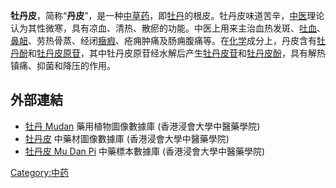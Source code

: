 {{medical}}
'''牡丹皮'''，简称“'''丹皮'''”，是一种[[中藥|中草药]]，即[[牡丹|牡丹]]的根皮。牡丹皮味道苦辛，[[中医|中医]]理论认为其性微寒，具有凉血、清热、散瘀的功能。中医上用来主治血热发斑、[[吐血|吐血]]、[[鼻衄|鼻衄]]、劳热骨蒸、经闭[[癥瘕|癥瘕]]、疮痈肿痛及肠痈腹痛等。在[[化学|化学]]成分上，丹皮含有[[牡丹酚|牡丹酚]]和[[牡丹皮原苷|牡丹皮原苷]]，其中牡丹皮原苷经水解后产生[[牡丹皮苷|牡丹皮苷]]和[[牡丹皮酚|牡丹皮酚]]，具有解热镇痛、抑菌和降压的作用。

==外部連結==
* [http://libproject.hkbu.edu.hk/was40/detail?lang=ch&channelid=1288&searchword=herb_id=D00442 牡丹 Mudan] {{Wayback|url=http://libproject.hkbu.edu.hk/was40/detail?lang=ch&channelid=1288&searchword=herb_id=D00442 |date=20210102094337 }} 藥用植物圖像數據庫 (香港浸會大學中醫藥學院) {{zh}}{{en}}
*[https://sys01.lib.hkbu.edu.hk/cmed/mmid/detail.php?pid=B00349 牡丹皮] 中藥材圖像數據庫  (香港浸會大學中醫藥學院) {{zh}}{{en}} 
* [http://libproject.hkbu.edu.hk/was40/detail?channelid=44273&searchword=herb_id=D00410 牡丹皮 Mu Dan Pi] {{Wayback|url=http://libproject.hkbu.edu.hk/was40/detail?channelid=44273&searchword=herb_id=D00410 |date=20190909130954 }} 中藥標本數據庫 (香港浸會大學中醫藥學院) {{zh-hant}}{{en}}


[[Category:中药|Category:中药]]
